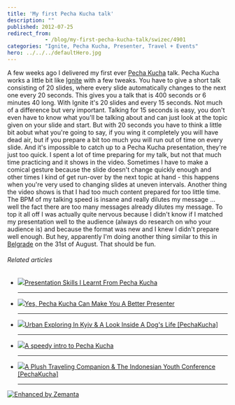 ```yaml
---
title: 'My first Pecha Kucha talk'
description: ""
published: 2012-07-25
redirect_from: 
            - /blog/my-first-pecha-kucha-talk/swizec/4901
categories: "Ignite, Pecha Kucha, Presenter, Travel + Events"
hero: ../../../defaultHero.jpg
---
```

A few weeks ago I delivered my first ever [Pecha Kucha](http://en.wikipedia.org/wiki/Pecha_Kucha "Pecha Kucha") talk. Pecha Kucha works a little bit like [Ignite](http://en.wikipedia.org/wiki/Ignite_%28event%29 "Ignite (event)") with a few tweaks. You have to give a short talk consisting of 20 slides, where every slide automatically changes to the next one every 20 seconds. This gives you a talk that is 400 seconds or 6 minutes 40 long. With Ignite it&#x27;s 20 slides and every 15 seconds. Not much of a difference but very important. Talking for 15 seconds is easy, you don&#x27;t even have to know what you&#x27;ll be talking about and can just look at the topic given on your slide and start. But with 20 seconds you have to think a little bit aobut what you&#x27;re going to say, if you wing it completely you will have dead air, but if you prepare a bit too much you will run out of time on every slide.  And it&#x27;s impossible to catch up to a Pecha Kucha presentation, they&#x27;re just too quick. I spent a lot of time preparing for my talk, but not that much time practicing and it shows in the video. Sometimes I have to make a comical gesture because the slide doesn&#x27;t change quickly enough and other times I kind of get run-over by the next topic at hand - this happens when you&#x27;re very used to changing slides at uneven intervals. Another thing the video shows is that I had too much content prepared for too little time. The BPM of my talking speed is insane and really dilutes my message ... well the fact there are too many messages already dilutes my message. To top it all off I was actually quite nervous because I didn&#x27;t know if I matched my presentation well to the audience (always do research on who your audience is) and because the format was new and I knew I didn&#x27;t prepare well enough. But hey, apparently I&#x27;m doing another thing similar to this in [Belgrade](<http://maps.google.com/maps?ll=44.8205555556,20.4622222222&amp;spn=0.1,0.1&amp;q=44.8205555556,20.4622222222 (Belgrade)&amp;t=h> "Belgrade") on the 31st of August. That should be fun.

###### Related articles

- [![](http://i.zemanta.com/noimg_05_80_80.jpg)](http://www.designsojourn.com/presentation-skills-i-learnt-from-pecha-kucha/)[Presentation Skills I Learnt From Pecha Kucha](http://www.designsojourn.com/presentation-skills-i-learnt-from-pecha-kucha/)

  * * *

- [![](http://i.zemanta.com/89347850_80_80.jpg)](http://managebetternow.com/2012/05/17/yes-pecha-kucha-can-make-you-a-better-presenter/)[Yes, Pecha Kucha Can Make You A Better Presenter](http://managebetternow.com/2012/05/17/yes-pecha-kucha-can-make-you-a-better-presenter/)

  * * *

- [![](http://i.zemanta.com/noimg_02_80_80.jpg)](http://www.psfk.com/2012/07/pecha-kucha-design-inspiration-21.html)[Urban Exploring In Kyiv &amp; A Look Inside A Dog&#x27;s Life \[PechaKucha\]](http://www.psfk.com/2012/07/pecha-kucha-design-inspiration-21.html)

  * * *

- [![](http://i.zemanta.com/91959095_80_80.jpg)](http://marlyb.wordpress.com/2012/06/01/a-speedy-intro-to-pecha-kucha/)[A speedy intro to Pecha Kucha](http://marlyb.wordpress.com/2012/06/01/a-speedy-intro-to-pecha-kucha/)

  * * *

- [![](http://i.zemanta.com/102167595_80_80.jpg)](http://www.psfk.com/2012/07/pecha-kucha-design-inspiration-19.html)[A Plush Traveling Companion &amp; The Indonesian Youth Conference \[PechaKucha\]](http://www.psfk.com/2012/07/pecha-kucha-design-inspiration-19.html)

  * * *

[![Enhanced by Zemanta](http://img.zemanta.com/zemified_e.png?x-id=c5d5b794-85a9-4b1e-93f8-12a22bd11ea4)](http://www.zemanta.com/?px "Enhanced by Zemanta")